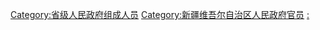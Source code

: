 [[Category:省级人民政府组成人员|Category:省级人民政府组成人员]]
[[Category:新疆维吾尔自治区人民政府官员|Category:新疆维吾尔自治区人民政府官员]]
[[Category:新疆维吾尔自治区人民政府组成部门|:]]